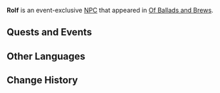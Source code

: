 {{Character Infobox
|type             = Event NPC
|image            = NPC Rolf.png
|region           = Mondstadt
|location         = Mondstadt
|title            = Fruit Seller
|voiceEN          = 
|voiceCN          = 
|voiceJP          = 
}}
'''Rolf''' is an event-exclusive [[NPC]] that appeared in [[Of Ballads and Brews]].

==Quests and Events==
{{Quests and Events}}

==Other Languages==
{{Other Languages
|default_hidden = 1
|en      = Rolf
|zhs     = 罗福
|zhs_rm  = Luófú
|zht     = 羅福
|zht_rm  = Luófú
|ja      = ロルフ
|ja_rm   = Rorufu
|ko      = 롤프
|es      = Rolf
|fr      = Rolf
|ru      = Рольф
|th      = Rolf
|vi      = Rolf
|de      = Rolf
|id      = Rolf
|pt      = Rolf
}}

==Change History==
{{Change History|3.1}}